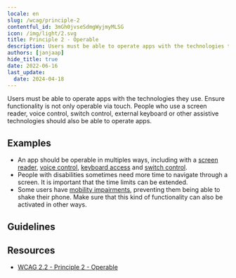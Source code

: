 ```yaml
---
locale: en
slug: /wcag/principle-2
contentful_id: 3mGh0jvseSdmgWyjmyMLSG
icon: /img/light/2.svg
title: Principle 2 - Operable
description: Users must be able to operate apps with the technologies they use. Ensure functionality is not only operable via touch. People who use a screen reader, voice control, switch control, external keyboard or other assistive technologies should also be able to operate apps.
authors: [janjaap]
hide_title: true
date: 2022-06-16
last_update:
  date: 2024-04-18
---
```


<Hero
  title="Operable"
  image="/img/light/2.svg"
  imageDark="/img/dark/2.svg"
  alt="WCAG 2 icon"
  prefix="Principle 2"
/>

Users must be able to operate apps with the technologies they use. Ensure functionality is not only operable via touch. People who use a screen reader, voice control, switch control, external keyboard or other assistive technologies should also be able to operate apps.

## Examples

- An app should be operable in multiples ways, including with a [screen reader](/en/stats/screen-reader), [voice control](/en/stats/voice-control), [keyboard access](/en/stats/keyboard-access) and [switch control](/en/stats/switch-control).
- People with disabilities sometimes need more time to navigate through a screen. It is important that the time limits can be extended.
- Some users have [mobility impairments](/en/articles/disabilities/mobility), preventing them being able to shake their phone. Make sure that this kind of functionality can also be activated in other ways.

## Guidelines

<LinkList title="Guidelines" isHighlighted={true}>
  <LinkListItem
    url="/en/guidelines/wcag/guideline-2-1"
    title="Guideline 2.1 - Keyboard Accessible"
    label="Keyboard Accessible"
    description="All functionality must be usable with assistive technologies."
    image="/img/light/2.1.svg"
    alt="WCAG 2.1 icon"
  />
  <LinkListItem
    url="/en/guidelines/wcag/guideline-2-2"
    title="Guideline 2.2 - Enough Time"
    label="Enough Time"
    description="Users should have enough time to complete tasks, especially when using assistive technologies."
    image="/img/light/2.2.svg"
    alt="WCAG 2.2 icon"
  />
  <LinkListItem
    url="/en/guidelines/wcag/guideline-2-3"
    title="Guideline 2.3 - Seizures and Physical Reactions"
    label="Seizures and Physical Reactions"
    description="Apps should be safe for everyone to use. Some people can have a seizure because of flashing images."
    image="/img/light/2.3.svg"
    alt="WCAG 2.3 icon"
  />
  <LinkListItem
    url="/en/guidelines/wcag/guideline-2-4"
    title="Guideline 2.4 - Navigable"
    label="Navigable"
    description="Users must be able to navigate to the information they are looking for."
    image="/img/light/2.4.svg"
    alt="WCAG 2.4 icon"
  />
  <LinkListItem
    url="/en/guidelines/wcag/guideline-2-5"
    title="Guideline 2.5 - Input Modalities"
    label="Input Modalities"
    description="All forms of input should be possible for everyone, including those using assistive technologies."
    image="/img/light/2.5.svg"
    alt="WCAG 2.5 icon"
  />
</LinkList>

## Resources

- [WCAG 2.2 - Principle 2 - Operable](https://www.w3.org/TR/WCAG22/#operable)
